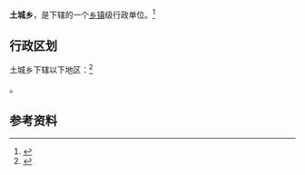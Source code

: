 {{中国乡级行政区|42/05/04/202/000}}

'''土城乡'''，是{{PRC admin/fullname|42/05/04/202/000|3}}下辖的一个[[乡镇|乡镇]]级行政单位。<ref>{{PRC admin/ref sgc|{{PRC admin/parent|42/05/04/202/000}}}}</ref>

== 行政区划 ==

土城乡下辖以下地区：<ref>{{PRC admin/ref sgc|42/05/04/202/000}}</ref>

{{PRC admin/children|42/05/04/202/000}}。

== 参考资料 ==

{{reflist}}

{{行政区划小作品}}
{{PRC admin/navcat|42/05/04/202/000}}